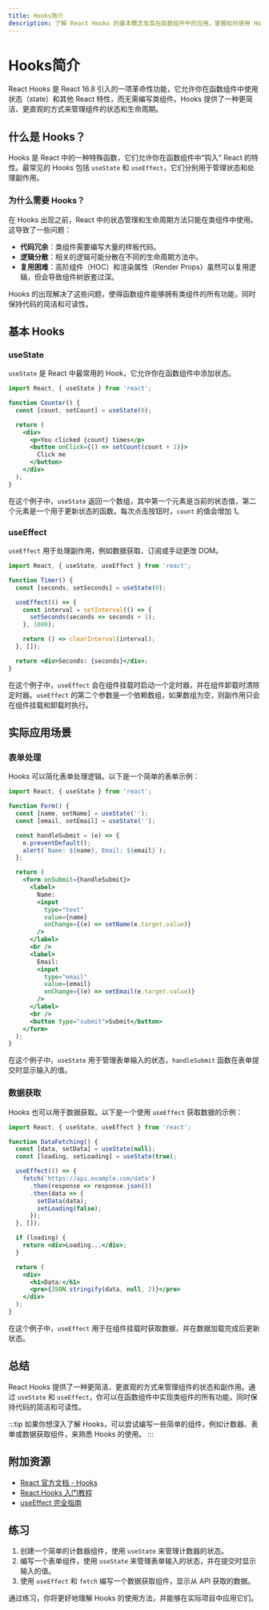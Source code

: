 ```yaml
---
title: Hooks简介
description: 了解 React Hooks 的基本概念及其在函数组件中的应用，掌握如何使用 Hooks 简化状态管理和副作用处理。
---
```


# Hooks简介

React Hooks 是 React 16.8 引入的一项革命性功能，它允许你在函数组件中使用状态（state）和其他 React 特性，而无需编写类组件。Hooks 提供了一种更简洁、更直观的方式来管理组件的状态和生命周期。

## 什么是 Hooks？

Hooks 是 React 中的一种特殊函数，它们允许你在函数组件中“钩入” React 的特性。最常见的 Hooks 包括 `useState` 和 `useEffect`，它们分别用于管理状态和处理副作用。

### 为什么需要 Hooks？

在 Hooks 出现之前，React 中的状态管理和生命周期方法只能在类组件中使用。这导致了一些问题：

- **代码冗余**：类组件需要编写大量的样板代码。
- **逻辑分散**：相关的逻辑可能分散在不同的生命周期方法中。
- **复用困难**：高阶组件（HOC）和渲染属性（Render Props）虽然可以复用逻辑，但会导致组件树嵌套过深。

Hooks 的出现解决了这些问题，使得函数组件能够拥有类组件的所有功能，同时保持代码的简洁和可读性。

## 基本 Hooks

### useState

`useState` 是 React 中最常用的 Hook，它允许你在函数组件中添加状态。

```jsx
import React, { useState } from 'react';

function Counter() {
  const [count, setCount] = useState(0);

  return (
    <div>
      <p>You clicked {count} times</p>
      <button onClick={() => setCount(count + 1)}>
        Click me
      </button>
    </div>
  );
}
```

在这个例子中，`useState` 返回一个数组，其中第一个元素是当前的状态值，第二个元素是一个用于更新状态的函数。每次点击按钮时，`count` 的值会增加 1。

### useEffect

`useEffect` 用于处理副作用，例如数据获取、订阅或手动更改 DOM。

```jsx
import React, { useState, useEffect } from 'react';

function Timer() {
  const [seconds, setSeconds] = useState(0);

  useEffect(() => {
    const interval = setInterval(() => {
      setSeconds(seconds => seconds + 1);
    }, 1000);

    return () => clearInterval(interval);
  }, []);

  return <div>Seconds: {seconds}</div>;
}
```

在这个例子中，`useEffect` 会在组件挂载时启动一个定时器，并在组件卸载时清除定时器。`useEffect` 的第二个参数是一个依赖数组，如果数组为空，则副作用只会在组件挂载和卸载时执行。

## 实际应用场景

### 表单处理

Hooks 可以简化表单处理逻辑。以下是一个简单的表单示例：

```jsx
import React, { useState } from 'react';

function Form() {
  const [name, setName] = useState('');
  const [email, setEmail] = useState('');

  const handleSubmit = (e) => {
    e.preventDefault();
    alert(`Name: ${name}, Email: ${email}`);
  };

  return (
    <form onSubmit={handleSubmit}>
      <label>
        Name:
        <input
          type="text"
          value={name}
          onChange={(e) => setName(e.target.value)}
        />
      </label>
      <br />
      <label>
        Email:
        <input
          type="email"
          value={email}
          onChange={(e) => setEmail(e.target.value)}
        />
      </label>
      <br />
      <button type="submit">Submit</button>
    </form>
  );
}
```

在这个例子中，`useState` 用于管理表单输入的状态，`handleSubmit` 函数在表单提交时显示输入的值。

### 数据获取

Hooks 也可以用于数据获取。以下是一个使用 `useEffect` 获取数据的示例：

```jsx
import React, { useState, useEffect } from 'react';

function DataFetching() {
  const [data, setData] = useState(null);
  const [loading, setLoading] = useState(true);

  useEffect(() => {
    fetch('https://api.example.com/data')
      .then(response => response.json())
      .then(data => {
        setData(data);
        setLoading(false);
      });
  }, []);

  if (loading) {
    return <div>Loading...</div>;
  }

  return (
    <div>
      <h1>Data:</h1>
      <pre>{JSON.stringify(data, null, 2)}</pre>
    </div>
  );
}
```

在这个例子中，`useEffect` 用于在组件挂载时获取数据，并在数据加载完成后更新状态。

## 总结

React Hooks 提供了一种更简洁、更直观的方式来管理组件的状态和副作用。通过 `useState` 和 `useEffect`，你可以在函数组件中实现类组件的所有功能，同时保持代码的简洁和可读性。

:::tip
如果你想深入了解 Hooks，可以尝试编写一些简单的组件，例如计数器、表单或数据获取组件，来熟悉 Hooks 的使用。
:::

## 附加资源

- [React 官方文档 - Hooks](https://reactjs.org/docs/hooks-intro.html)
- [React Hooks 入门教程](https://www.robinwieruch.de/react-hooks)
- [useEffect 完全指南](https://overreacted.io/a-complete-guide-to-useeffect/)

## 练习

1. 创建一个简单的计数器组件，使用 `useState` 来管理计数器的状态。
2. 编写一个表单组件，使用 `useState` 来管理表单输入的状态，并在提交时显示输入的值。
3. 使用 `useEffect` 和 `fetch` 编写一个数据获取组件，显示从 API 获取的数据。

通过练习，你将更好地理解 Hooks 的使用方法，并能够在实际项目中应用它们。